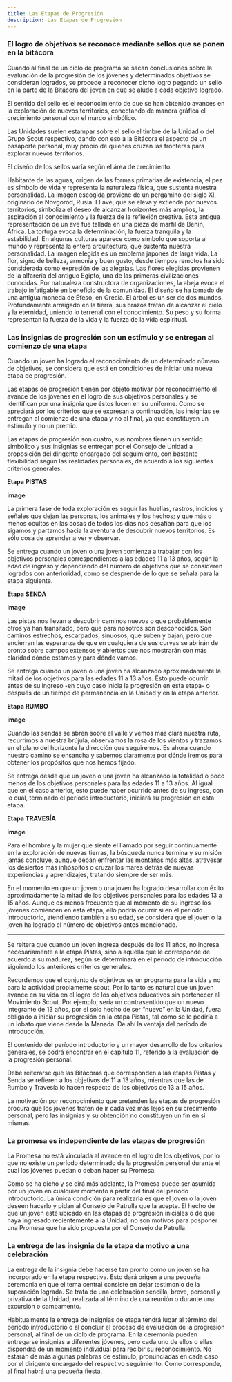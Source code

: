 ```yaml
---
title: Las Etapas de Progresión
description: Las Etapas de Progresión
---
```



### El logro de objetivos se reconoce mediante sellos que se ponen en la bitácora

Cuando al final de un ciclo de programa se sacan conclusiones sobre la evaluación de la progresión de los jóvenes y determinados objetivos se consideran logrados, se procede a reconocer dicho logro pegando un sello en la parte de la Bitácora del joven en que se alude a cada objetivo logrado.

El sentido del sello es el reconocimiento de que se han obtenido avances en la exploración de nuevos territorios, conectando de manera gráfica el crecimiento personal con el marco simbólico.

Las Unidades suelen estampar sobre el sello el timbre de la Unidad o del Grupo Scout respectivo, dando con eso a la Bitácora el aspecto de un pasaporte personal, muy propio de quienes cruzan las fronteras para explorar nuevos territorios.

El diseño de los sellos varía según el área de crecimiento.

<CardGrid stagger>
  <Card title="Corporalidad" icon="seti:notebook">
    Habitante de las aguas, origen de las formas primarias de existencia, el pez es símbolo de vida y representa la naturaleza física, que sustenta nuestra personalidad. La imagen escogida proviene de un pergamino del siglo XI, originario de Novgorod, Rusia.
  </Card>
  <Card title="Creatividad" icon="seti:notebook">
    El ave, que se eleva y extiende por nuevos territorios, simboliza el deseo de alcanzar horizontes más amplios, la aspiración al conocimiento y la fuerza de la reflexión creativa. Esta antigua representación de un ave fue tallada en una pieza de marfil de Benin, África.
  </Card>
  <Card title="Carácter" icon="seti:notebook">
    La tortuga evoca la determinación, la fuerza tranquila y la estabilidad. En algunas culturas aparece como símbolo que soporta al mundo y representa la entera arquitectura, que sustenta nuestra personalidad. La imagen elegida es un emblema japonés de larga vida.
  </Card>
  <Card title="Afectividad" icon="seti:notebook">
    La flor, signo de belleza, armonía y buen gusto, desde tiempos remotos ha sido considerada como expresión de las alegrías. Las flores elegidas provienen de la alfarería del antiguo Egipto, una de las primeras civilizaciones conocidas.
  </Card>
  <Card title="Sociabilidad" icon="seti:notebook">
    Por naturaleza constructora de organizaciones, la abeja evoca el trabajo infatigable en beneficio de la comunidad. El diseño se ha tomado de una antigua moneda de Éfeso, en Grecia.
  </Card>
  <Card title="Espiritualidad" icon="seti:notebook">
    El árbol es un ser de dos mundos. Profundamente arraigado en la tierra, sus brazos tratan de alcanzar el cielo y la eternidad, uniendo lo terrenal con el conocimiento. Su peso y su forma representan la fuerza de la vida y la fuerza de la vida espiritual.
  </Card>
</CardGrid>

### Las insignias de progresión son un estímulo y se entregan al comienzo de una etapa

Cuando un joven ha logrado el reconocimiento de un determinado número de objetivos, se considera que está en condiciones de iniciar una nueva etapa de progresión.

Las etapas de progresión tienen por objeto motivar por reconocimiento el avance de los jóvenes en el logro de sus objetivos personales y se identifican por una insignia que éstos lucen en su uniforme. Como se apreciará por los criterios que se expresan a continuación, las insignias se entregan al comienzo de una etapa y no al final, ya que constituyen un estímulo y no un premio.

Las etapas de progresión son cuatro, sus nombres tienen un sentido simbólico y sus insignias se entregan por el Consejo de Unidad a proposición del dirigente encargado del seguimiento, con bastante flexibilidad según las realidades personales, de acuerdo a los siguientes criterios generales:

**Etapa PISTAS**

**image**

La primera fase de toda exploración es seguir las huellas, rastros, indicios y señales que dejan las personas, los animales y los hechos; y que más o menos ocultos en las cosas de todos los días nos desafían para que los sigamos y partamos hacia la aventura de descubrir nuevos territorios. Es sólo cosa de aprender a ver y observar.

Se entrega cuando un joven o una joven comienza a trabajar con los objetivos personales correspondientes a las edades 11 a 13 años, según la edad de ingreso y dependiendo del número de objetivos que se consideren logrados con anterioridad, como se desprende de lo que se señala para la etapa siguiente.

**Etapa SENDA**

**image**

Las pistas nos llevan a descubrir caminos nuevos o que probablemente otros ya han transitado, pero que para nosotros son desconocidos. Son caminos estrechos, escarpados, sinuosos, que suben y bajan, pero que encierran las esperanza de que en cualquiera de sus curvas se abrirán de pronto sobre campos extensos y abiertos que nos mostrarán con más claridad dónde estamos y para dónde vamos.

Se entrega cuando un joven o una joven ha alcanzado aproximadamente la mitad de los objetivos para las edades 11 a 13 años. Esto puede ocurrir antes de su ingreso -en cuyo caso inicia la progresión en esta etapa- o después de un tiempo de permanencia en la Unidad y en la etapa anterior.

**Etapa RUMBO**

**image**

Cuando las sendas se abren sobre el valle y vemos más clara nuestra ruta, recurrimos a nuestra brújula, observamos la rosa de los vientos y trazamos en el plano del horizonte la dirección que seguiremos. Es ahora cuando nuestro camino se ensancha y sabemos claramente por dónde iremos para obtener los propósitos que nos hemos fijado.

Se entrega desde que un joven o una joven ha alcanzado la totalidad o poco menos de los objetivos personales para las edades 11 a 13 años. Al igual que en el caso anterior, esto puede haber ocurrido antes de su ingreso, con lo cual, terminado el período introductorio, iniciará su progresión en esta etapa.

**Etapa TRAVESÍA**

**image**

Para el hombre y la mujer que siente el llamado por seguir continuamente en la exploración de nuevas tierras, la búsqueda nunca termina y su misión jamás concluye, aunque deban enfrentar las montañas más altas, atravesar los desiertos más inhóspitos o cruzar los mares detrás de nuevas experiencias y aprendizajes, tratando siempre de ser más.

En el momento en que un joven o una joven ha logrado desarrollar con éxito aproximadamente la mitad de los objetivos personales para las edades 13 a 15 años. Aunque es menos frecuente que al momento de su ingreso los jóvenes comiencen en esta etapa, ello podría ocurrir si en el período introductorio, atendiendo también a su edad, se considera que el joven o la joven ha logrado el número de objetivos antes mencionado.

---

Se reitera que cuando un joven ingresa después de los 11 años, no ingresa necesariamente a la etapa Pistas, sino a aquella que le corresponde de acuerdo a su madurez, según se determinará en el período de introducción siguiendo los anteriores criterios generales.

Recordemos que el conjunto de objetivos es un programa para la vida y no para la actividad propiamente scout. Por lo tanto es natural que un joven avance en su vida en el logro de los objetivos educativos sin pertenecer al Movimiento Scout. Por ejemplo, sería un contrasentido que un nuevo integrante de 13 años, por el solo hecho de ser “nuevo” en la Unidad, fuera obligado a iniciar su progresión en la etapa Pistas, tal como se le pediría a un lobato que viene desde la Manada. De ahí la ventaja del período de introducción.

El contenido del período introductorio y un mayor desarrollo de los criterios generales, se podrá encontrar en el capítulo 11, referido a la evaluación de la progresión personal.

Debe reiterarse que las Bitácoras que corresponden a las etapas Pistas y Senda se refieren a los objetivos de 11 a 13 años, mientras que las de Rumbo y Travesía lo hacen respecto de los objetivos de 13 a 15 años.

La motivación por reconocimiento que pretenden las etapas de progresión procura que los jóvenes traten de ir cada vez más lejos en su crecimiento personal, pero las insignias y su obtención no constituyen un fin en sí mismas.

### La promesa es independiente de las etapas de progresión

La Promesa no está vinculada al avance en el logro de los objetivos, por lo que no existe un período determinado de la progresión personal durante el cual los jóvenes puedan o deban hacer su Promesa.

Como se ha dicho y se dirá más adelante, la Promesa puede ser asumida por un joven en cualquier momento a partir del final del período introductorio. La única condición para realizarla es que el joven o la joven deseen hacerlo y pidan al Consejo de Patrulla que la acepte. El hecho de que un joven esté ubicado en las etapas de progresión iniciales o de que haya ingresado recientemente a la Unidad, no son motivos para posponer una Promesa que ha sido propuesta por el Consejo de Patrulla.

### La entrega de las insignia de la etapa da motivo a una celebración

La entrega de la insignia debe hacerse tan pronto como un joven se ha incorporado en la etapa respectiva. Esto dará origen a una pequeña ceremonia en que el tema central consiste en dejar testimonio de la superación lograda. Se trata de una celebración sencilla, breve, personal y privativa de la Unidad, realizada al término de una reunión o durante una excursión o campamento.

Habitualmente la entrega de insignias de etapa tendrá lugar al término del período introductorio o al concluir el proceso de evaluación de la progresión personal, al final de un ciclo de programa. En la ceremonia pueden entregarse insignias a diferentes jóvenes, pero cada uno de ellos o ellas dispondrá de un momento individual para recibir su reconocimiento. No estarán de más algunas palabras de estímulo, pronunciadas en cada caso por el dirigente encargado del respectivo seguimiento. Como corresponde, al final habrá una pequeña fiesta.
